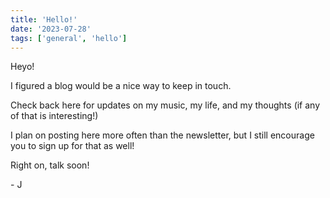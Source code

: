 ```yaml
---
title: 'Hello!'
date: '2023-07-28'
tags: ['general', 'hello']
---
```


<CustomImage
  src='https://raw.githubusercontent.com/johnnyrwest/johnnyrwest-music-blog/dev/images/johnny-on-floor.jpg'
  alt='Johnny on the floor'
  priority={true}
/>

Heyo!

I figured a blog would be a nice way to keep in touch.

Check back here for updates on my music, my life, and my thoughts (if any of that is interesting!)

I plan on posting here more often than the newsletter, but I still encourage you to sign up for that as well!

Right on, talk soon!

\- J
